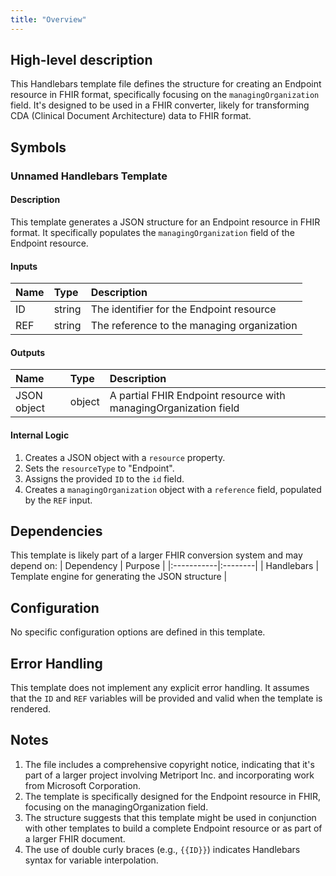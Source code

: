 ```yaml
---
title: "Overview"
---
```


## High-level description
This Handlebars template file defines the structure for creating an Endpoint resource in FHIR format, specifically focusing on the `managingOrganization` field. It's designed to be used in a FHIR converter, likely for transforming CDA (Clinical Document Architecture) data to FHIR format.

## Symbols

### Unnamed Handlebars Template
#### Description
This template generates a JSON structure for an Endpoint resource in FHIR format. It specifically populates the `managingOrganization` field of the Endpoint resource.

#### Inputs
| Name | Type | Description |
|:-----|:-----|:------------|
| ID | string | The identifier for the Endpoint resource |
| REF | string | The reference to the managing organization |

#### Outputs
| Name | Type | Description |
|:-----|:-----|:------------|
| JSON object | object | A partial FHIR Endpoint resource with managingOrganization field |

#### Internal Logic
1. Creates a JSON object with a `resource` property.
2. Sets the `resourceType` to "Endpoint".
3. Assigns the provided `ID` to the `id` field.
4. Creates a `managingOrganization` object with a `reference` field, populated by the `REF` input.

## Dependencies
This template is likely part of a larger FHIR conversion system and may depend on:
| Dependency | Purpose |
|:-----------|:--------|
| Handlebars | Template engine for generating the JSON structure |

## Configuration
No specific configuration options are defined in this template.

## Error Handling
This template does not implement any explicit error handling. It assumes that the `ID` and `REF` variables will be provided and valid when the template is rendered.

## Notes
1. The file includes a comprehensive copyright notice, indicating that it's part of a larger project involving Metriport Inc. and incorporating work from Microsoft Corporation.
2. The template is specifically designed for the Endpoint resource in FHIR, focusing on the managingOrganization field.
3. The structure suggests that this template might be used in conjunction with other templates to build a complete Endpoint resource or as part of a larger FHIR document.
4. The use of double curly braces (e.g., `{{ID}}`) indicates Handlebars syntax for variable interpolation.